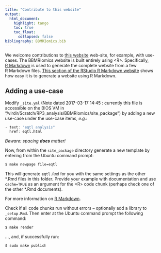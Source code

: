 ```yaml
---
title: "Contribute to this website"
output: 
  html_document:
    highlight: tango
    toc: true
    toc_float:
      collapsed: false
bibliography: BBMRIomics.bib
---
```


We welcome contributions to [this website](bios-vm.bbmrirp3-lumc.surf-hosted.nl/BBMRIomics/)
web-site, for example, with use-cases. The BBMRIomics website is built entirely
using \<R\>. Specifically, [R\ Markdown](http://rmarkdown.rstudio.com/) is used
to generate the complete website from a few R\ Markdown files. [This section of
the RStudio R\ Markdown website](http://rmarkdown.rstudio.com/rmarkdown_websites.html)
shows how easy it is to generate a website using R\ Markdown.


## Adding a use-case ##

Modify `_site.yml` (Note dated 2017-03-17 14:45 : currently this file is accessible
on the BIOS VM in "/virdir/Scratch/RP3_analysis/BBMRIomics/site_package") by adding
a new use-case under the use-case items, *e.g.*: 

```bash
- text: "eqtl analysis"
  href: eqtl.html
```
  
*Beware: spacing **does** matter!*

Now, from within the `site_package` directory generate a new template by entering
from the Ubuntu command prompt:

```bash
$ make newpage file=eqtl
```

This will generate `eqtl.Rmd` for you with the same settings as the other \*.Rmd
files in this folder. Provide your example with documentation and use `cache=TRUE`
as an argument for the \<R\> code chunk (perhaps check one of the other \*.Rmd
documents).

For more information on [R\ Markdown](http://rmarkdown.rstudio.com/).

Check if all code chunks run without errors -- optionally add a library to
`_setup.Rmd`. Then enter at the Ubuntu command prompt the following command:

```bash
$ make render
```

..., and, if successfully run:

```bash
$ sudo make publish
```


